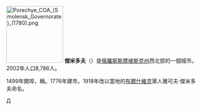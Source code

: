 {{coord|55|16|N|31|31|E|display=title}}
[[File:Porechye_COA_(Smolensk_Governorate)_(1780).png|150px]]
'''傑米多夫'''（{{lang-ru|Деми́дов}}）是[[俄羅斯|俄羅斯]][[斯摩棱斯克州|斯摩棱斯克州]]西北部的一個城市。2002年人口8,786人。

1499年開埠，稱{{lang|ru|Поре́чье}}。1776年建市。1918年改以當地的[[布爾什維克|布爾什維克]]黨人雅可夫·傑米多夫命名。

{{斯摩倫斯克州行政區劃}}
{{Russia-geo-stub}}
[[Category:斯摩棱斯克州城市|Д]]